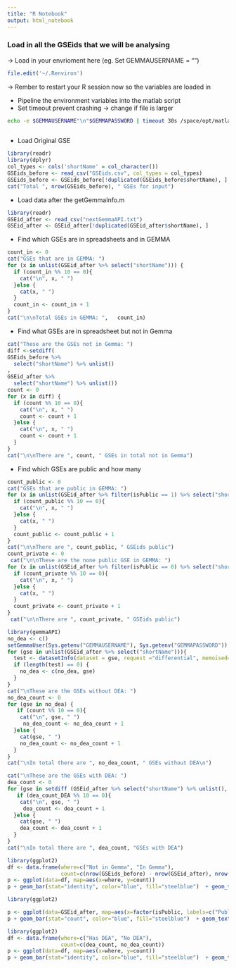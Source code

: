 ```yaml
---
title: "R Notebook"
output: html_notebook
---
```


### Load in all the GSEids that we will be analysing


-> Load in your envrioment here (eg. Set GEMMAUSERNAME = "<your password here>")
```r
file.edit('~/.Renviron')
```
-> Rember to restart your R session now so the variables are loaded in

- Pipeline the environment variables into the matlab script
- Set timeout prevent crashing -> change if file is larger
```bash
echo -e $GEMMAUSERNAME"\n"$GEMMAPASSWORD | timeout 30s /space/opt/matlab/R2018a/bin/matlab -r 'getGemmaInfo("GSEids.csv",0);'
  
```

- Load Original GSE
```r
library(readr)
library(dplyr)
col_types <- cols('shortName' = col_character())
GSEids_before <- read_csv("GSEids.csv", col_types = col_types)
GSEids_before <- GSEids_before[!duplicated(GSEids_before$shortName), ]
cat("Total ", nrow(GSEids_before), " GSEs for input")
```

- Load data after the getGemmaInfo.m
```r
library(readr)
GSEid_after <- read_csv("nextGemmaAPI.txt")
GSEid_after <- GSEid_after[!duplicated(GSEid_after$shortName), ]
```

- Find which GSEs are in spreadsheets and in GEMMA
```r
count_in <- 0
cat("GSEs that are in GEMMA: ")
for (x in unlist(GSEid_after %>% select("shortName"))) {
  if (count_in %% 10 == 0){
    cat("\n", x, " ")
  }else {
    cat(x, " ")
  }
  count_in <- count_in + 1
}
cat("\n\nTotal GSEs in GEMMA: ",   count_in)
```


- Find what GSEs are in spreadsheet but not in Gemma
```r
cat("These are the GSEs not in Gemma: ")
diff <-setdiff(
GSEids_before %>%
  select("shortName") %>% unlist()
,
GSEid_after %>%
  select("shortName") %>% unlist())
count <- 0
for (x in diff) {
  if (count %% 10 == 0){
    cat("\n", x, " ")
    count <- count + 1 
  }else {
    cat("\n", x, " ")
    count <- count + 1 
  }
}
cat("\n\nThere are ", count, " GSEs in total not in Gemma")


```

- Find which GSEs are public and how many
```r
count_public <- 0
cat("GSEs that are public in GEMMA: ")
for (x in unlist(GSEid_after %>% filter(isPublic == 1) %>% select("shortName"))) {
  if (count_public %% 10 == 0){
    cat("\n", x, " ")
  }else {
    cat(x, " ")
  }
  count_public <- count_public + 1
}
cat("\n\nThere are ", count_public, " GSEids public")
count_private <- 0
 cat("\n\nThese are the none public GSE in GEMMA: ")
for (x in unlist(GSEid_after %>% filter(isPublic == 0) %>% select("shortName"))) {
  if (count_private %% 10 == 0){
    cat("\n", x, " ")
  }else {
    cat(x, " ")
  }
  count_private <- count_private + 1
}
 cat("\n\nThere are ", count_private, " GSEids public")
```


```r
library(gemmaAPI)
no_dea <- c()
setGemmaUser(Sys.getenv("GEMMAUSERNAME"), Sys.getenv("GEMMAPASSWORD"))
for (gse in unlist(GSEid_after %>% select("shortName"))){
  test <- datasetInfo(dataset = gse, request ="differential", memoised=TRUE)
  if (length(test) == 0) {
    no_dea <- c(no_dea, gse)
  }
}
cat("\nThese are the GSEs without DEA: ")
no_dea_count <- 0
for (gse in no_dea) {
   if (count %% 10 == 0){
    cat("\n", gse, " ")
     no_dea_count <- no_dea_count + 1
  }else {
    cat(gse, " ")
    no_dea_count <- no_dea_count + 1
  }
}
cat("\nIn total there are ", no_dea_count, " GSEs without DEA\n")

cat("\nThese are the GSEs with DEA: ")
dea_count <- 0
for (gse in setdiff (GSEid_after %>% select("shortName") %>% unlist(), no_dea))) {
   if (dea_count_DEA %% 10 == 0){
    cat("\n", gse, " ")
     dea_count <- dea_count + 1
  }else {
    cat(gse, " ")
    dea_count <- dea_count + 1
  }
}
cat("\nIn total there are ", dea_count, "GSEs with DEA")
```

```r
library(ggplot2)
df <- data.frame(where=c("Not in Gemma", "In Gemma"),
                 count=c(nrow(GSEids_before) - nrow(GSEid_after), nrow(GSEid_after)))
p <- ggplot(data=df, map=aes(x=where, y=count))
p + geom_bar(stat="identity", color="blue", fill="steelblue")  + geom_text(aes(label=count), vjust=1.6, color="black", size=3.5) + theme_classic()
```
```r
library(ggplot2)

p <- ggplot(data=GSEid_after, map=aes(x=factor(isPublic, labels=c("Public", "Not Public"))))
p + geom_bar(stat="count", color="blue", fill="steelblue")  + geom_text(aes(label=..count..), stat="count", color="black", size=3.5) + theme_classic()
```
```r
library(ggplot2)
df <- data.frame(where=c("Has DEA", "No DEA"),
                 count=c(dea_count, no_dea_count))
p <- ggplot(data=df, map=aes(x=where, y=count))
p + geom_bar(stat="identity", color="blue", fill="steelblue")  + geom_text(aes(label=count), vjust=1.6, color="black", size=3.5) + theme_classic()
```




